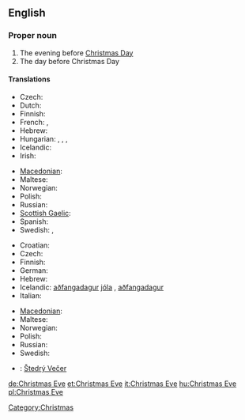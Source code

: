 ==English==
{{wikipedia}}

===Proper noun===
{{en-proper noun}}

# The evening before [[Christmas Day]]
# The day before Christmas Day

====Translations====
{{trans-top|evening before Christmas Day}}
* Czech: {{t-|cs|Štědrý večer|m}}
* Dutch: {{t+|nl|kerstavond|m}}
* Finnish: {{t+|fi|jouluaatto}}
* French: {{t+|fr|nuit de Noël|f}}, {{t+|fr|réveillon de Noël|m}}
* Hebrew: {{he-translation|ערב חג המולד|érev khág hamolád}} {{m}}
* Hungarian: {{t-|hu|karácsonyéj}}, {{t-|hu|karácsonyest}}, {{t-|hu|karácsonyeste}}, {{t+|hu|szenteste}}
* Icelandic: {{t+|is|aðfangadagskvöld|n}}
* Irish: {{t|ga|Oíche Nollaig|f|xs=Irish}}
{{trans-mid}}
* [[Macedonian]]: {{t|mk|Бадна вечер|m|tr=Bádna véčer|sc=Cyrl}}
* Maltese: {{t-|mt|Lejliet il-Milied|xs=Maltese}}
* Norwegian: {{t+|no|julaften|m}}
* Polish: {{t+|pl|Wigilia|f}}
* Russian: {{t|ru|сочельник|m|tr=sočél’nik|sc=Cyrl}}
* [[Scottish Gaelic]]: {{t-|gd|Oidhche na Nollaige|f|xs=Scottish Gaelic}}
* Spanish: {{t-|es|Nochebuena|f}}
* Swedish: {{t-|sv|julaftons kväll|c}}, {{t-|sv|julaftonskväll|c}}
{{trans-bottom}}

{{trans-top|day before Christmas Day}}
* Croatian: {{t-|hr|Badnjak|m}}
* Czech: {{t-|cs|Štědrý den|m}}
* Finnish: {{t+|fi|jouluaatto}}
* German: {{t+|de|Heiligabend|m}}
* Hebrew: {{he-translation|ערב חג המולד|érev khág hamolád}} {{m}}
* Icelandic: [[aðfangadagur]] [[jól]]a {{m}}, [[aðfangadagur]] {{m}}
* Italian: {{t+|it|Vigilia|f}}
{{trans-mid}}
* [[Macedonian]]: {{t|mk|Бадник|m|tr=Bádnik|sc=Cyrl}}
* Maltese: {{t-|mt|Lejliet il-Milied|xs=Maltese}}
* Norwegian: {{t+|no|julaften|m}}
* Polish: {{t+|pl|Wigilia|f}}
* Russian: {{t|ru|сочельник|m|tr=sočél’nik|sc=Cyrl}}
* Swedish: {{t+|sv|julafton|c}}
{{trans-bottom}}

{{checktrans-top}}
* {{ttbc|Slovak}}: [[Štedrý Večer]] {{m}}
{{trans-bottom}}

[[Category:Christmas]]

[[de:Christmas Eve]]
[[et:Christmas Eve]]
[[it:Christmas Eve]]
[[hu:Christmas Eve]]
[[pl:Christmas Eve]]